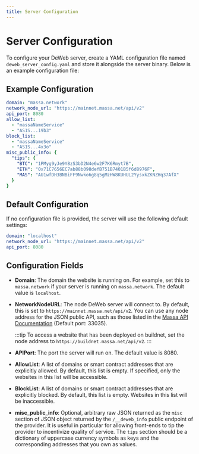 ```yaml
---
title: Server Configuration
---
```


# Server Configuration

To configure your DeWeb server, create a YAML configuration file named `deweb_server_config.yaml`
and store it alongside the server binary. Below is an example configuration file:

## Example Configuration

```yaml
domain: "massa.network"
network_node_url: "https://mainnet.massa.net/api/v2"
api_port: 8080
allow_list:
  - "massaNameService"
  - "AS1S...19b3"
block_list:
  - "massaNameService"
  - "AS1S...4x3o"
misc_public_info: {
  "tips": {
    "BTC": "1PMyg9yJe9Y8zS3bD2N4e6w2F7K6Rmyt7B",
    "ETH": "0x71C7656EC7ab88b098defB751B7401B5f6d8976F",
    "MAS": "AU1wfDH3BNBiFF9Nwko6g8q5gMzHW8KUHUL2YysxkZKNZHq37AfX"
  }
}
```

## Default Configuration

If no configuration file is provided, the server will use the following default settings:

```yaml
domain: "localhost"
network_node_url: "https://mainnet.massa.net/api/v2"
api_port: 8080
```

## Configuration Fields

- **Domain**: The domain the website is running on.
  For example, set this to `massa.network` if your server is running on `massa.network`.
  The default value is `localhost`.

- **NetworkNodeURL**: The node DeWeb server will connect to. By default, this is set to `https://mainnet.massa.net/api/v2`.
  You can use any node address for the JSON public API,
  such as those listed in the [Massa API Documentation](https://docs.massa.net/docs/build/api/jsonrpc) (Default port: 33035).

  :::tip
  To access a website that has been deployed on buildnet,
  set the node address to `https://buildnet.massa.net/api/v2`.
  :::

- **APIPort**: The port the server will run on. The default value is 8080.

- **AllowList**: A list of domains or smart contract addresses that are explicitly allowed.
  By default, this list is empty. If specified, only the websites in this list will be accessible.

- **BlockList**: A list of domains or smart contract addresses that are explicitly blocked.
  By default, this list is empty. Websites in this list will be inaccessible.

- **misc_public_info**:  Optional, arbitrary raw JSON returned as the `misc` section of JSON object returned by the `/__deweb_info` public endpoint of the provider. It is useful in particular for allowing front-ends to tip the provider to incentivize quality of service. The `tips` section should be a dictionary of uppercase currency symbols as keys and the corresponding addresses that you own as values.
